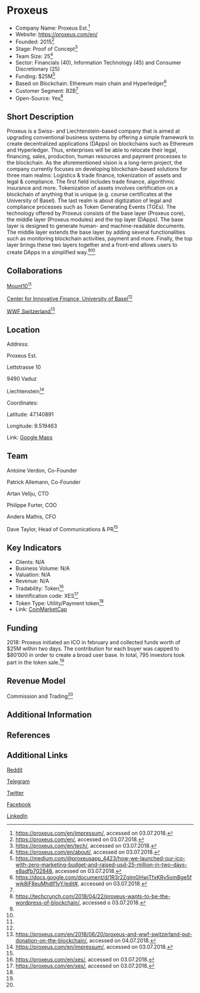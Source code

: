 =Proxeus=

* Company Name: Proxeus Est.<ref>https://proxeus.com/en/impressum/, accessed on 03.07.2018.</ref>
* Website: https://proxeus.com/en/
* Founded: 2015<ref name=„website“>https://proxeus.com/en/, accessed on 03.07.2018.</ref>
* Stage: Proof of Concept<ref name=„tech“>https://proxeus.com/en/tech/, accessed on 03.07.2018.</ref>
* Team Size: 25<ref name=„about“>https://proxeus.com/en/about/, accessed on 03.07.2018.</ref>
* Sector: Financials (40), Information Technology (45) and Consumer Discretionary (25)
* Funding: $25M<ref name =„ico“>https://medium.com/@proxeusapp_4423/how-we-launched-our-ico-with-zero-marketing-budget-and-raised-usd-25-million-in-two-days-e8adfb702848, accessed on 03.07.2018.</ref>
* Based on Blockchain: Ethereum main chain and Hyperledger<ref name=„whitepaper“>https://docs.google.com/document/d/1R3r2ZglmGHwjTfxKRy5omBge5fwjk8iF8euMhdlf1yY/edit#, accessed on 03.07.2018.</ref>
* Customer Segment: B2B<ref name=„whitepaper“/>
* Open-Source: Yes<ref>https://techcrunch.com/2018/04/22/proxeus-wants-to-be-the-wordpress-of-blockchain/, accessed o 03.07.2018.</ref>


==Short Description==

Proxeus is a Swiss- and Liechtenstein-based company that is aimed at upgrading conventional business systems by offering a simple framework to create decentralized applications (DApps) on blockchains such as Ethereum and Hyperledger. Thus, enterprises will be able to relocate their legal, financing, sales, production, human resources and payment processes to the blockchain. As the aforementioned vision is a long-term project, the company currently focuses on developing blockchain-based solutions for three main realms: Logistics & trade finance, tokenization of assets and legal & compliance. The first field includes trade finance, algorithmic insurance and more. Tokenization of assets involves certification on a blockchain of anything that is unique (e.g. course certificates at the University of Basel). The last realm is about digitization of legal and compliance processes such as Token Generating Events (TGEs). The technology offered by Proxeus consists of the base layer (Proxeus core), the middle layer (Proxeus modules) and the top layer (DApps). The base layer is designed to generate human- and machine-readable documents. The middle layer extends the base layer by adding several functionalities such as monitoring blockchain activities, payment and more. Finally, the top layer brings these two layers together and a front-end allows users to create DApps in a simplified way.<ref name=„tech“/><ref name=„whitepaper“/>


==Collaborations==

[https://www.mount10.ch/ Mount10]<ref name=„website“/>

[https://cif.unibas.ch/en/home/ Center for Innovative Finance, University of Basel]<ref name=„website“/>

[https://www.wwf.ch/de WWF Switzerland]<ref>https://proxeus.com/en/2018/06/20/proxeus-and-wwf-switzerland-put-donation-on-the-blockchain/, accessed on 04.07.2018.</ref>


==Location==

Address: 

Proxeus Est.

Lettstrasse 10 

9490 Vaduz 

Liechtenstein<ref>https://proxeus.com/en/impressum/, accessed on 03.07.2018.</ref>


Coordinates: 

Latitude: 47.140891

Longitude: 9.519463



Link: [https://www.google.com/maps/place/Lettstrasse+10,+9490+Vaduz,+Liechtenstein/@47.1408946,9.5172742,17z/data=!3m1!4b1!4m5!3m4!1s0x479b3167e7f68ae9:0xdfa94294202ce714!8m2!3d47.140891!4d9.5194629?hl=en Google Maps]


==Team==

Antoine Verdon, Co-Founder

Patrick Allemann, Co-Founder

Artan Veliju, CTO

Philippe Furter, COO

Anders Mathis, CFO

Dave Taylor, Head of Communications & PR<ref name="about"/>


==Key Indicators==

* Clients: N/A
* Business Volume: N/A
* Valuation: N/A
* Revenue: N/A 
* Tradability: Token<ref>https://proxeus.com/en/xes/, accessed on 03.07.2018.</ref>
* Identification code: XES<ref>https://proxeus.com/en/xes/, accessed on 03.07.2018.</ref>
* Token Type: Utility/Payment token<ref name=„whitepaper“/>
* Link: [https://coinmarketcap.com/currencies/proxeus/ CoinMarketCap]


==Funding==

2018: Proxeus initiated an ICO in february and collected funds worth of $25M within two days. The contribution for each buyer was capped to $80’000 in order to create a broad user base. In total, 795 investors took part in the token sale.<ref name=„ico“/>

==Revenue Model==

Commission and Trading<ref name=„tech“/>

==Additional Information==




==References==

<references/>



==Additional Links==

[https://www.reddit.com/r/proxeus/ Reddit]

[https://t.me/joinchat/Gj6qYUpY1XHgHGnQa9msvA Telegram]

[https://twitter.com/proxeusapp Twitter]

[https://www.facebook.com/proxeusapp/ Facebook]

[https://www.linkedin.com/company/proxeus/ LinkedIn]


